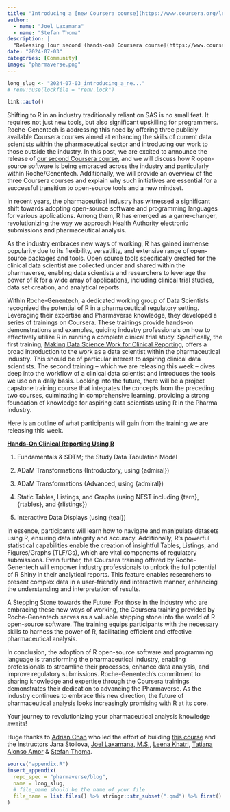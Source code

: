 ```yaml
---
title: "Introducing a [new Coursera course](https://www.coursera.org/learn/hands-on-clinical-reporting-using-r) for hands-on clinical data science using R."
author:
  - name: "Joel Laxamana"
  - name: "Stefan Thoma"
description: |
  "Releasing [our second (hands-on) Coursera course](https://www.coursera.org/learn/hands-on-clinical-reporting-using-r), aimed at enhancing the skills of data scientists and shedding light on the impact of R open-source software within the industry."
date: "2024-07-03"
categories: [Community]
image: "pharmaverse.png"
---
```


<!--------------- typical setup ----------------->

```r
long_slug <- "2024-07-03_introducing_a_ne..."
# renv::use(lockfile = "renv.lock")
```

<!--------------- post begins here ----------------->

```r
link::auto()
```

Shifting to R in an industry traditionally reliant on SAS is no small feat.
It requires not just new tools, but also significant upskilling for programmers.
Roche-Genentech is addressing this need by offering three publicly available Coursera courses aimed at enhancing the skills of current data scientists within the pharmaceutical sector and introducing our work to those outside the industry.
In this post, we are excited to announce the release of [our second Coursera course](https://www.coursera.org/learn/hands-on-clinical-reporting-using-r), and we will discuss how R open-source software is being embraced across the industry and particularly within Roche/Genentech.
Additionally, we will provide an overview of the three Coursera courses and explain why such initiatives are essential for a successful transition to open-source tools and a new mindset.

In recent years, the pharmaceutical industry has witnessed a significant shift towards adopting open-source software and programming languages for various applications.
Among them, R has emerged as a game-changer, revolutionizing the way we approach Health Authority electronic submissions and pharmaceutical analysis.

As the industry embraces new ways of working, R has gained immense popularity due to its flexibility, versatility, and extensive range of open-source packages and tools.
Open source tools specifically created for the clinical data scientist are collected under and shared within the pharmaverse, enabling data scientists and researchers to leverage the power of R for a wide array of applications, including clinical trial studies, data set creation, and analytical reports.

Within Roche-Genentech, a dedicated working group of Data Scientists recognized the potential of R in a pharmaceutical regulatory setting.
Leveraging their expertise and Pharmaverse knowledge, they developed a series of trainings on Coursera.
These trainings provide hands-on demonstrations and examples, guiding industry professionals on how to effectively utilize R in running a complete clinical trial study.
Specifically, the first training, [Making Data Science Work for Clinical Reporting](https://www.coursera.org/learn/making-data-science-work-for-clinical-reporting), offers a broad introduction to the work as a data scientist within the pharmaceutical industry.
This should be of particular interest to aspiring clinical data scientists.
The second training -- which we are releasing this week -- dives deep into the workflow of a clinical data scientist and introduces the tools we use on a daily basis.
Looking into the future, there will be a project capstone training course that integrates the concepts from the preceding two courses, culminating in comprehensive learning, providing a strong foundation of knowledge for aspiring data scientists using R in the Pharma industry.

Here is an outline of what participants will gain from the training we are releasing this week.

[**Hands-On Clinical Reporting Using R**](https://www.coursera.org/learn/hands-on-clinical-reporting-using-r)

1.  Fundamentals & SDTM; the Study Data Tabulation Model

2.  ADaM Transformations (Introductory, using {admiral})

3.  ADaM Transformations (Advanced, using {admiral})

4.  Static Tables, Listings, and Graphs (using NEST including {tern}, {rtables}, and {rlistings})

5.  Interactive Data Displays (using {teal})

In essence, participants will learn how to navigate and manipulate datasets using R, ensuring data integrity and accuracy.
Additionally, R's powerful statistical capabilities enable the creation of insightful Tables, Listings, and Figures/Graphs (TLF/Gs), which are vital components of regulatory submissions.
Even further, the Coursera training offered by Roche-Genentech will empower industry professionals to unlock the full potential of R Shiny in their analytical reports.
This feature enables researchers to present complex data in a user-friendly and interactive manner, enhancing the understanding and interpretation of results.

A Stepping Stone towards the Future: For those in the industry who are embracing these new ways of working, the Coursera training provided by Roche-Genentech serves as a valuable stepping stone into the world of R open-source software.
The training equips participants with the necessary skills to harness the power of R, facilitating efficient and effective pharmaceutical analysis.

In conclusion, the adoption of R open-source software and programming language is transforming the pharmaceutical industry, enabling professionals to streamline their processes, enhance data analysis, and improve regulatory submissions.
Roche-Genentech's commitment to sharing knowledge and expertise through the Coursera trainings demonstrates their dedication to advancing the Pharmaverse.
As the industry continues to embrace this new direction, the future of pharmaceutical analysis looks increasingly promising with R at its core.

Your journey to revolutionizing your pharmaceutical analysis knowledge awaits!

Huge thanks to [Adrian Chan](https://www.linkedin.com/in/adrian-c-23420033/) who led the effort of building [this course](https://www.coursera.org/learn/hands-on-clinical-reporting-using-r) and the instructors Jana Stoilova, [Joel Laxamana, M.S.](https://www.linkedin.com/in/jlaxamana/), [Leena Khatri](https://www.linkedin.com/in/leena-khatri-a8a364108/), [Tatiana Alonso Amor](https://www.linkedin.com/in/tamor/) & [Stefan Thoma](https://www.linkedin.com/in/stefan-thoma-77537bb5/).

<!--------------- appendices go here ----------------->

```r
source("appendix.R")
insert_appendix(
  repo_spec = "pharmaverse/blog",
  name = long_slug,
  # file_name should be the name of your file
  file_name = list.files() %>% stringr::str_subset(".qmd") %>% first()
)
```
